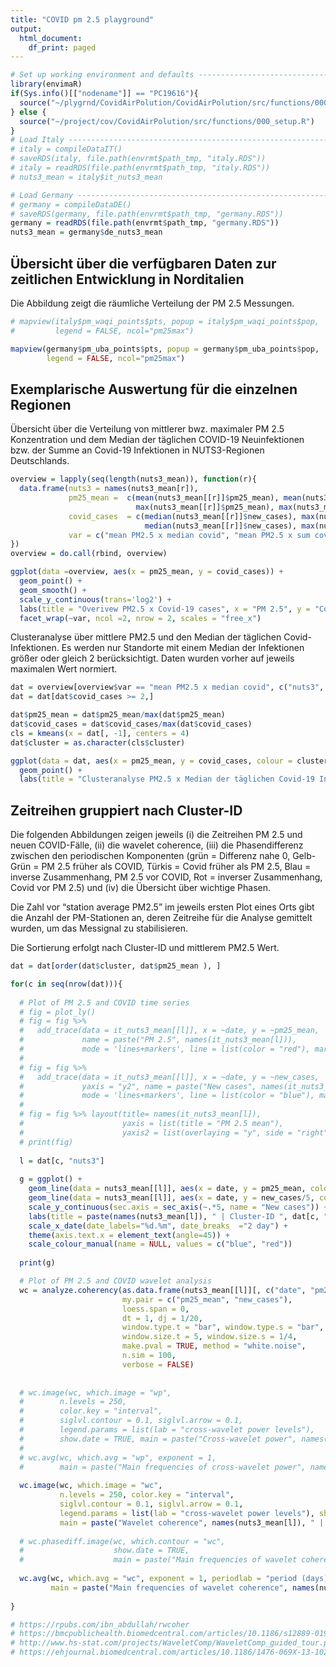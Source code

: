 ```yaml
---
title: "COVID pm 2.5 playground"
output:
  html_document:
    df_print: paged
---
```


```r
# Set up working environment and defaults --------------------------------------
library(envimaR)
if(Sys.info()[["nodename"]] == "PC19616"){
  source("~/plygrnd/CovidAirPolution/CovidAirPolution/src/functions/000_setup.R")
} else {
  source("~/project/cov/CovidAirPolution/src/functions/000_setup.R")  
}
# Load Italy -------------------------------------------------------------------
# italy = compileDataIT()
# saveRDS(italy, file.path(envrmt$path_tmp, "italy.RDS"))
# italy = readRDS(file.path(envrmt$path_tmp, "italy.RDS"))
# nuts3_mean = italy$it_nuts3_mean

# Load Germany -----------------------------------------------------------------
# germany = compileDataDE()
# saveRDS(germany, file.path(envrmt$path_tmp, "germany.RDS"))
germany = readRDS(file.path(envrmt$path_tmp, "germany.RDS"))
nuts3_mean = germany$de_nuts3_mean
```


## Übersicht über die verfügbaren Daten zur zeitlichen Entwicklung in Norditalien

Die Abbildung zeigt die räumliche Verteilung der PM 2.5 Messungen.
```r
# mapview(italy$pm_waqi_points$pts, popup = italy$pm_waqi_points$pop, 
#         legend = FALSE, ncol="pm25max")

mapview(germany$pm_uba_points$pts, popup = germany$pm_uba_points$pop, 
        legend = FALSE, ncol="pm25max")
```


## Exemplarische Auswertung für die einzelnen Regionen

Übersicht über die Verteilung von mittlerer bwz. maximaler PM 2.5 Konzentration und dem Median der täglichen COVID-19 Neuinfektionen bzw. der Summe an Covid-19 Infektionen in NUTS3-Regionen Deutschlands.
```r
overview = lapply(seq(length(nuts3_mean)), function(r){
  data.frame(nuts3 = names(nuts3_mean[r]),
             pm25_mean =  c(mean(nuts3_mean[[r]]$pm25_mean), mean(nuts3_mean[[r]]$pm25_mean),
                            max(nuts3_mean[[r]]$pm25_mean), max(nuts3_mean[[r]]$pm25_mean)),
             covid_cases  = c(median(nuts3_mean[[r]]$new_cases), max(nuts3_mean[[r]]$cases),
                              median(nuts3_mean[[r]]$new_cases), max(nuts3_mean[[r]]$cases)),
             var = c("mean PM2.5 x median covid", "mean PM2.5 x sum covid", "max PM2.5 x median covid", "max PM2.5 x sum covid"))
})
overview = do.call(rbind, overview)

ggplot(data =overview, aes(x = pm25_mean, y = covid_cases)) + 
  geom_point() +
  geom_smooth() +
  scale_y_continuous(trans='log2') + 
  labs(title = "Overivew PM2.5 x Covid-19 cases", x = "PM 2.5", y = "Covid-19 cases (log)") +
  facet_wrap(~var, ncol =2, nrow = 2, scales = "free_x")
```

Clusteranalyse über mittlere PM2.5 und den Median der täglichen Covid-Infektionen. Es werden nur Standorte mit einem Median der Infektionen größer oder gleich 2 berücksichtigt. Daten wurden vorher auf jeweils maximalen Wert normiert.
```r
dat = overview[overview$var == "mean PM2.5 x median covid", c("nuts3", "pm25_mean", "covid_cases")]
dat = dat[dat$covid_cases >= 2,]

dat$pm25_mean = dat$pm25_mean/max(dat$pm25_mean)
dat$covid_cases = dat$covid_cases/max(dat$covid_cases)
cls = kmeans(x = dat[, -1], centers = 4)
dat$cluster = as.character(cls$cluster)

ggplot(data = dat, aes(x = pm25_mean, y = covid_cases, colour = cluster)) +
  geom_point() +
  labs(title = "Clusteranalyse PM2.5 x Median der täglichen Covid-19 Infektionen", x = "PM 2.5", y = "Covid-19 cases (norm)", colour = "Cluster-ID")
```

## Zeitreihen gruppiert nach Cluster-ID

Die folgenden Abbildungen zeigen jeweils (i) die Zeitreihen PM 2.5 und neuen COVID-Fälle, (ii) die wavelet coherence, (iii) die Phasendifferenz zwischen den periodischen Komponenten (grün = Differenz nahe 0, Gelb-Grün = PM 2.5 früher als COVID, Türkis = Covid früher als PM 2.5, Blau = inverse Zusammenhang, PM 2.5 vor COVID, Rot = inverser Zusammenhang, Covid vor PM 2.5) und (iv) die Übersicht über wichtige Phasen.

Die Zahl vor "station average PM2.5" im jeweils ersten Plot eines Orts gibt die Anzahl der PM-Stationen an, deren Zeitreihe für die Analyse gemittelt wurden, um das Messignal zu stabilisieren.

Die Sortierung erfolgt nach Cluster-ID und mittlerem PM2.5 Wert.

```r

dat = dat[order(dat$cluster, dat$pm25_mean ), ]

for(c in seq(nrow(dat))){
  
  # Plot of PM 2.5 and COVID time series
  # fig = plot_ly()
  # fig = fig %>%
  #   add_trace(data = it_nuts3_mean[[l]], x = ~date, y = ~pm25_mean,
  #             name = paste("PM 2.5", names(it_nuts3_mean[l])),
  #             mode = 'lines+markers', line = list(color = "red"), marker = list(color = "red"))
  # 
  # fig = fig %>%
  #   add_trace(data = it_nuts3_mean[[l]], x = ~date, y = ~new_cases,
  #             yaxis = "y2", name = paste("New cases", names(it_nuts3_mean[l])),
  #             mode = 'lines+markers', line = list(color = "blue"), marker = list(color = "blue"))
  # 
  # fig = fig %>% layout(title= names(it_nuts3_mean[l]),
  #                      yaxis = list(title = "PM 2.5 mean"),
  #                      yaxis2 = list(overlaying = "y", side = "right", title = "new cases"))
  # print(fig)
  
  l = dat[c, "nuts3"]
  
  g = ggplot() +
    geom_line(data = nuts3_mean[[l]], aes(x = date, y = pm25_mean, colour  = "PM 2.5 mean")) +
    geom_line(data = nuts3_mean[[l]], aes(x = date, y = new_cases/5, colour  = "New cases")) +
    scale_y_continuous(sec.axis = sec_axis(~.*5, name = "New cases")) +
    labs(title = paste(names(nuts3_mean[l]), " | Cluster-ID ", dat[c, "cluster"], " | ", substr(nuts3_mean[[l]]$stationname[1], 1, 1), "station average PM2.5 = ", round(mean(nuts3_mean[[l]]$pm25_mean), 2)), x = "Date", y = "PM 25 mean") +
    scale_x_date(date_labels="%d.%m", date_breaks  ="2 day") + 
    theme(axis.text.x = element_text(angle=45)) + 
    scale_colour_manual(name = NULL, values = c("blue", "red"))
  
  print(g)

  # Plot of PM 2.5 and COVID wavelet analysis
  wc = analyze.coherency(as.data.frame(nuts3_mean[[l]][, c("date", "pm25_mean", "new_cases")])[, -4],
                         my.pair = c("pm25_mean", "new_cases"),
                         loess.span = 0,
                         dt = 1, dj = 1/20,
                         window.type.t = "bar", window.type.s = "bar",
                         window.size.t = 5, window.size.s = 1/4,
                         make.pval = TRUE, method = "white.noise",
                         n.sim = 100,
                         verbose = FALSE)
  
  
  # wc.image(wc, which.image = "wp",
  #        n.levels = 250,
  #        color.key = "interval",
  #        siglvl.contour = 0.1, siglvl.arrow = 0.1,
  #        legend.params = list(lab = "cross-wavelet power levels"),
  #        show.date = TRUE, main = paste("Cross-wavelet power", names(it_nuts3_mean[l])))
  #
  # wc.avg(wc, which.avg = "wp", exponent = 1,
  #        main = paste("Main frequencies of cross-wavelet power", names(it_nuts3_mean[l])))
  
  wc.image(wc, which.image = "wc",
           n.levels = 250, color.key = "interval",
           siglvl.contour = 0.1, siglvl.arrow = 0.1,
           legend.params = list(lab = "cross-wavelet power levels"), show.date = TRUE,
           main = paste("Wavelet coherence", names(nuts3_mean[l]), " | Cluster-ID ", dat[c, "cluster"]))
  
  # wc.phasediff.image(wc, which.contour = "wc",
  #                    show.date = TRUE,
  #                    main = paste("Main frequencies of wavelet coherence", names(nuts3_mean[l]), " | Cluster-ID ", dat[c, "cluster"]))
  
  wc.avg(wc, which.avg = "wc", exponent = 1, periodlab = "period (days)",
         main = paste("Main frequencies of wavelet coherence", names(nuts3_mean[l]), " | Cluster-ID ", dat[c, "cluster"]))
  
}

# https://rpubs.com/ibn_abdullah/rwcoher
# https://bmcpublichealth.biomedcentral.com/articles/10.1186/s12889-019-7607-2
# http://www.hs-stat.com/projects/WaveletComp/WaveletComp_guided_tour.pdf
# https://ehjournal.biomedcentral.com/articles/10.1186/1476-069X-13-102

```

```r

```